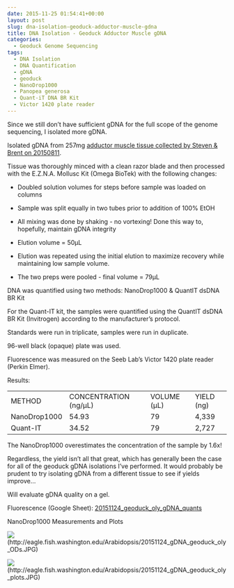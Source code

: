 ```yaml
---
date: 2015-11-25 01:54:41+00:00
layout: post
slug: dna-isolation-geoduck-adductor-muscle-gdna
title: DNA Isolation - Geoduck Adductor Muscle gDNA
categories:
  - Geoduck Genome Sequencing
tags:
  - DNA Isolation
  - DNA Quantification
  - gDNA
  - geoduck
  - NanoDrop1000
  - Panopea generosa
  - Quant-iT DNA BR Kit
  - Victor 1420 plate reader
---
```


Since we still don't have sufficient gDNA for the full scope of the genome sequencing, I isolated more gDNA.

Isolated gDNA from 257mg [adductor muscle tissue collected by Steven & Brent on 20150811](https://onsnetwork.org/halfshell/2015/08/11/big-day-big-clam/).

Tissue was thoroughly minced with a clean razor blade and then processed with the E.Z.N.A. Mollusc Kit (Omega BioTek) with the following changes:




    
  * Doubled solution volumes for steps before sample was loaded on columns

    
  * Sample was split equally in two tubes prior to addition of 100% EtOH

    
  * All mixing was done by shaking - no vortexing! Done this way to, hopefully, maintain gDNA integrity

    
  * Elution volume = 50μL

    
  * Elution was repeated using the initial elution to maximize recovery while maintaining low sample volume.

    
  * The two preps were pooled - final volume = 79μL



DNA was quantified using two methods: NanoDrop1000 & QuantIT dsDNA BR Kit

For the Quant-IT kit, the samples were quantified using the QuantIT dsDNA BR Kit (Invitrogen) according to the manufacturer's protocol.

Standards were run in triplicate, samples were run in duplicate.

96-well black (opaque) plate was used.

Fluorescence was measured on the Seeb Lab's Victor 1420 plate reader (Perkin Elmer).

Results:

<table >
<tbody >
<tr >

<td >METHOD
</td>

<td >CONCENTRATION (ng/μL)
</td>

<td >VOLUME (μL)
</td>

<td >YIELD (ng)
</td>
</tr>
<tr >

<td >NanoDrop1000
</td>

<td >54.93
</td>

<td >79
</td>

<td >4,339
</td>
</tr>
<tr >

<td >Quant-IT
</td>

<td >34.52
</td>

<td >79
</td>

<td >2,727
</td>
</tr>
</tbody>
</table>



The NanoDrop1000 overestimates the concentration of the sample by 1.6x!

Regardless, the yield isn't all that great, which has generally been the case for all of the geoduck gDNA isolations I've performed. It would probably be prudent to try isolating gDNA from a different tissue to see if yields improve...

Will evaluate gDNA quality on a gel.

Fluorescence (Google Sheet): [20151124_geoduck_oly_gDNA_quants](https://docs.google.com/spreadsheets/d/167If9r5fDNJb6xenUo-bKy52794_O1LgN1twKAOmElw/edit?usp=sharing)



NanoDrop1000 Measurements and Plots

![](https://eagle.fish.washington.edu/Arabidopsis/20151124_gDNA_geoduck_oly_ODs.JPG)(http://eagle.fish.washington.edu/Arabidopsis/20151124_gDNA_geoduck_oly_ODs.JPG)

![](https://eagle.fish.washington.edu/Arabidopsis/20151124_gDNA_geoduck_oly_plots.JPG)(http://eagle.fish.washington.edu/Arabidopsis/20151124_gDNA_geoduck_oly_plots.JPG)
